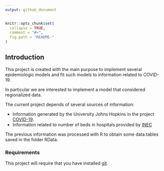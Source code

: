 ```yaml
---
output: github_document
---
```


<!-- README.md is generated from README.Rmd. Please edit that file -->

```r
knitr::opts_chunk$set(
  collapse = TRUE,
  comment = "#>",
  fig.path = "README-"
)
```

## Introduction
This project is created with the main purpose to implement several epidemiologic models and fit 
such models to information related to COVID-19. 

In particular we are interested to implement a model that considered regionalized data.

The current project depends of several sources of information:

* Information generated by the University Johns Hopkins in the project [COVID-19](https://github.com/CSSEGISandData/COVID-19).
* Information related to number of beds in hospitals provided by [INEC](https://www.ecuadorencifras.gob.ec/camas-y-egresos-hospitalarios/)

The previous information was processed with R to obtain some data.tables saved in the folder RData.

### Requirements
This project will require that you have installed [git](https://git-scm.com/).